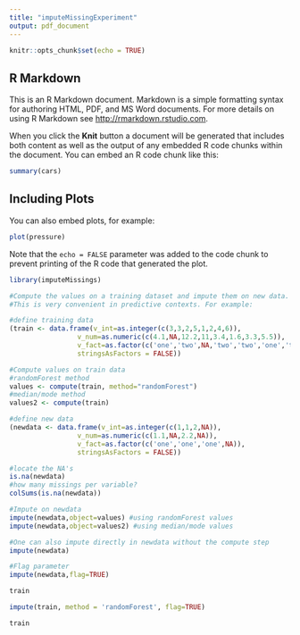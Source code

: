 ```yaml
---
title: "imputeMissingExperiment"
output: pdf_document
---
```


```r
knitr::opts_chunk$set(echo = TRUE)
```

## R Markdown

This is an R Markdown document. Markdown is a simple formatting syntax for authoring HTML, PDF, and MS Word documents. For more details on using R Markdown see <http://rmarkdown.rstudio.com>.

When you click the **Knit** button a document will be generated that includes both content as well as the output of any embedded R code chunks within the document. You can embed an R code chunk like this:

```r
summary(cars)
```

## Including Plots

You can also embed plots, for example:

```r
plot(pressure)
```

Note that the `echo = FALSE` parameter was added to the code chunk to prevent printing of the R code that generated the plot.

```r
library(imputeMissings)

#Compute the values on a training dataset and impute them on new data.
#This is very convenient in predictive contexts. For example:

#define training data
(train <- data.frame(v_int=as.integer(c(3,3,2,5,1,2,4,6)),
                 v_num=as.numeric(c(4.1,NA,12.2,11,3.4,1.6,3.3,5.5)),
                 v_fact=as.factor(c('one','two',NA,'two','two','one','two','two')),
                 stringsAsFactors = FALSE))

```


```r
#Compute values on train data
#randomForest method
values <- compute(train, method="randomForest")
#median/mode method
values2 <- compute(train)

#define new data
(newdata <- data.frame(v_int=as.integer(c(1,1,2,NA)),
                 v_num=as.numeric(c(1.1,NA,2.2,NA)),
                 v_fact=as.factor(c('one','one','one',NA)),
                 stringsAsFactors = FALSE))
```


```r
#locate the NA's
is.na(newdata)
#how many missings per variable?
colSums(is.na(newdata))

#Impute on newdata
impute(newdata,object=values) #using randomForest values
impute(newdata,object=values2) #using median/mode values

#One can also impute directly in newdata without the compute step
impute(newdata)

#Flag parameter
impute(newdata,flag=TRUE)

```

```r
train
```

```r
impute(train, method = 'randomForest', flag=TRUE)
```
```r
train
```

